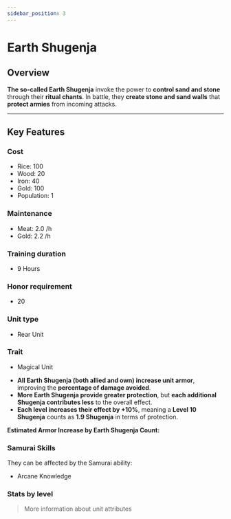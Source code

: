 ```yaml
---
sidebar_position: 3
---
```



# Earth Shugenja

## Overview

**The so-called Earth Shugenja** invoke the power to **control sand and stone** through their **ritual chants**. In battle, they **create stone and sand walls** that **protect armies** from incoming attacks.

---

## Key Features

### Cost
- Rice: 100  
- Wood: 20  
- Iron: 40  
- Gold: 100  
- Population: 1

### Maintenance
- Meat: 2.0 /h  
- Gold: 2.2 /h

### Training duration
- 9 Hours

### Honor requirement
- 20

### Unit type
- <Link to="../#rear-units">Rear Unit</Link>

### Trait
- <Link to="../#magical-units">Magical Unit</Link>

<Admonition type="tip" title="Magic Effect – Unyielding Bastion">
  <ul>
    <li><strong>All Earth Shugenja (both allied and own) increase unit armor</strong>, improving the <strong>percentage of damage avoided</strong>.</li>
    <li><strong>More Earth Shugenja provide greater protection</strong>, but <strong>each additional Shugenja contributes less</strong> to the overall effect.</li>
    <li><strong>Each level increases their effect by +10%</strong>, meaning a <strong>Level 10 Shugenja</strong> counts as <strong>1.9 Shugenja</strong> in terms of protection.</li>
  </ul>

  <p><strong>Estimated Armor Increase by Earth Shugenja Count:</strong></p>
  <EarthShugenjaArmorTable />
</Admonition>

### Samurai Skills  
They can be affected by the Samurai ability:  
- <Link to="../../samurais/knowledge-skills#arcane-knowledge">Arcane Knowledge</Link>

### Stats by level

<UnitStatsTable unitName="Earth Shugenja" />

> <Link to="../#attributes">More information about unit attributes</Link>
